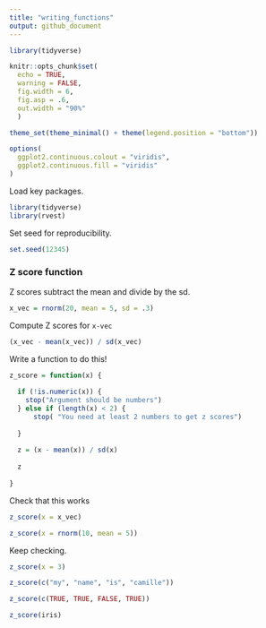 ```yaml
---
title: "writing_functions"
output: github_document
---
```


```r
library(tidyverse)

knitr::opts_chunk$set(
  echo = TRUE, 
  warning = FALSE,
  fig.width = 6, 
  fig.asp = .6, 
  out.width = "90%"
  )

theme_set(theme_minimal() + theme(legend.position = "bottom"))

options(
  ggplot2.continuous.colout = "viridis",
  ggplot2.continuous.fill = "viridis"
)
```

Load key packages.

```r
library(tidyverse)
library(rvest)
```





Set seed for reproducibility.

```r
set.seed(12345)
```

### Z score function

Z scores subtract the mean and divide by the sd.

```r
x_vec = rnorm(20, mean = 5, sd = .3)
```

Compute Z scores for `x-vec`

```r
(x_vec - mean(x_vec)) / sd(x_vec)
```


Write a function to do this!

```r
z_score = function(x) {
  
  if (!is.numeric(x)) {
    stop("Argument should be numbers")
  } else if (length(x) < 2) {
      stop( "You need at least 2 numbers to get z scores")
   
  }
  
  z = (x - mean(x)) / sd(x)
  
  z
  
}
```

Check that this works

```r
z_score(x = x_vec)

z_score(x = rnorm(10, mean = 5))
```


Keep checking.

```r
z_score(x = 3)

z_score(c("my", "name", "is", "camille"))

z_score(c(TRUE, TRUE, FALSE, TRUE))

z_score(iris)
```

